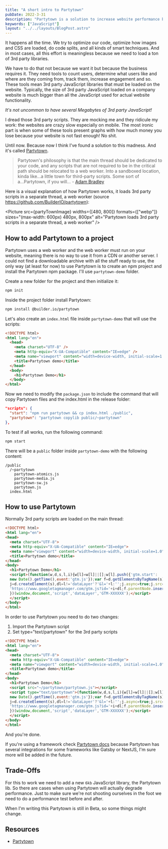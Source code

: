 ```yaml
---
title: "A short intro to Partytown"
pubDate: 2022-3-31
description: "Partytown is a solution to increase website performance by loading 3rd party JavaScript libraries in a web worker"
keywords: ["JavaScript"]
layout: "../../layouts/BlogPost.astro"
---
```


It happens all the time. We try to optimize our code, optimize how images and CSS are loaded, do code splits, and all kinds of smart techniques. And in most cases, all this effort is meaningless because we need to load a ton of 3rd party libraries.

We have to do that not because we want it but because the business requires it. They need tools to count users, determine what
users like and where are they coming from, track them, increase engagement and so. These tools mean 3rd party JavaScript libraries that
must be loaded on the website. Typically, the size of 3rd party JavaScript loaded on a company website is much
bigger than all the JavaScript used for actual website functionality.

_It's not uncommon to have several Megabytes of 3rd party JavaScript!_

I dread those 3rd party scripts. They are mocking me and they ridicule my work: the websites are crazy slow especially on mobile.
The most ironic part is when some of these tools present graphs with how much money you lose because your website is not fast enough!
No shit.

Until now. Because now I think I've found a solution to this madness. And it's called [Partytown](https://partytown.builder.io/).

> Partytown's philosophy is that the main thread should be dedicated to your code, and any scripts that are not required to be in the critical path should
> be relocated to a web worker. Into a sandboxed location, kinda like...a little town for third-party scripts. Some sort of a...Partytown, if you will… - [Adam Bradley](https://dev.to/adamdbradley/introducing-partytown-run-third-party-scripts-from-a-web-worker-2cnp)

Here is a visual explanation of how Partytown works, it loads 3rd party scripts in a separate thread, a web worker (source https://github.com/BuilderIO/partytown):


<Picture
  src={partyTownImage}
  widths={[480, 800]}
  formats={["webp"]}
  sizes="(max-width: 600px) 480px, 800px"
  alt="Partytown loads 3rd party scripts in a separate thread, a web worker"
/>

## How to add Partytown to a project

Partytown uses a web worker and the web worker must run on your website, meaning there is no way to use it from a CDN or another server.
I could not find a downloadable archive with all the stuff ready to use, the only way (at least for now) to use Partytown is to create
an npm project and install the Partytown npm package. I'll use `partytown-demo` folder.

Create a new folder for the project and then initialize it:

```bash
npm init
```

Inside the project folder install Partytown:

```bash
npm install @builder.io/partytown
```

Let's also create an `index.html` file inside `partytown-demo` that will use the scripts:

```html
<!DOCTYPE html>
<html lang="en">
  <head>
    <meta charset="UTF-8" />
    <meta http-equiv="X-UA-Compatible" content="IE=edge" />
    <meta name="viewport" content="width=device-width, initial-scale=1.0" />
    <title>Partytown demo</title>
  </head>
  <body>
    <h1>Partytown Demo</h1>
  </body>
</html>
```

Now we need to modify the `package.json` to include the command that will copy Partytown files and the index.html in the release folder:

```json
"scripts": {
  "start": "npm run partytown && cp index.html ./public",
  "partytown": "partytown copylib public/~partytown"
},
```

To test if all works, run the following command:

```bash
npm start
```

There will be a `public` folder inside `partytown-demo` with the following content:

```
/public
  /~partytown
    partytown-atomics.js
    partytown-media.js
    partytown-sw.js
    partytown.js
  index.html
```

## How to use Partytown

Normally 3rd party scripts are loaded on the main thread:

```html
<!DOCTYPE html>
<html lang="en">
<head>
  <meta charset="UTF-8">
  <meta http-equiv="X-UA-Compatible" content="IE=edge">
  <meta name="viewport" content="width=device-width, initial-scale=1.0">
  <title>Partytown demo</title>
</head>
<body>
  <h1>Partytown Demo</h1>
  <script>(function(w,d,s,l,i){w[l]=w[l]||[];w[l].push({'gtm.start':
  new Date().getTime(),event:'gtm.js'});var f=d.getElementsByTagName(s)[0],
  j=d.createElement(s),dl=l!='dataLayer'?'&l='+l:'';j.async=true;j.src=
  'https://www.googletagmanager.com/gtm.js?id='+i+dl;f.parentNode.insertBefore(j,f);
  })(window,document,'script','dataLayer','GTM-XXXXXX');</script>
  </script>
</body>
</html>
```

In order to use Partytown you need to do two changes:

1. Import the Partytown script
2. Set type="text/partytown" for the 3rd party scripts

```html
<!DOCTYPE html>
<html lang="en">
<head>
  <meta charset="UTF-8">
  <meta http-equiv="X-UA-Compatible" content="IE=edge">
  <meta name="viewport" content="width=device-width, initial-scale=1.0">
  <title>Partytown demo</title>
</head>
<body>
  <h1>Partytown Demo</h1>
  <script src="~/partytown/partytown.js"></script>
  <script type="text/partytown">(function(w,d,s,l,i){w[l]=w[l]||[];w[l].push({'gtm.start':
  new Date().getTime(),event:'gtm.js'});var f=d.getElementsByTagName(s)[0],
  j=d.createElement(s),dl=l!='dataLayer'?'&l='+l:'';j.async=true;j.src=
  'https://www.googletagmanager.com/gtm.js?id='+i+dl;f.parentNode.insertBefore(j,f);
  })(window,document,'script','dataLayer','GTM-XXXXXX');</script>
  </script>
</body>
</html>
```

And you're done.

If you're using a framework check [Partytown docs](https://partytown.builder.io/integrations) because Partytown has several integrations for some frameworks like Gatsby or NextJS, I'm sure more will be added in the future.

## Trade-Offs

For this to work we need to add a new `6kb` JavaScript library, the Partytown lib. So there are cases when using Partytown will
actually degrade performance. Just to make sure we're not shooting ourselves in the foot we need to do a performance test before and after.

When I'm writing this Partytown is still in Beta, so some things might change.

## Resources

- [Partytown](https://partytown.builder.io/)
